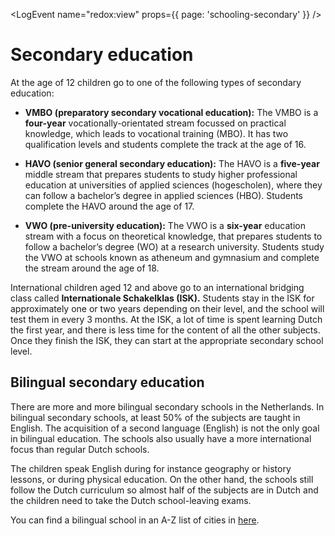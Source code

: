 
<LogEvent name="redox:view" props={{ page: 'schooling-secondary' }} />

# Secondary education

At the age of 12 children go to one of the following types of secondary education:


- **VMBO (preparatory secondary vocational education):** The VMBO is a **four-year** vocationally-orientated stream focussed on practical knowledge, which leads to vocational training (MBO). It has two qualification levels and students complete the track at the age of 16.

- **HAVO (senior general secondary education):** The HAVO is a **five-year** middle stream that prepares students to study higher professional education at universities of applied sciences (hogescholen), where they can follow a bachelor’s degree in applied sciences (HBO). Students complete the HAVO around the age of 17.

- **VWO (pre-university education):** The VWO is a **six-year** education stream with a focus on theoretical knowledge, that prepares students to follow a bachelor’s degree (WO) at a research university. Students study the VWO at schools known as atheneum and gymnasium and complete the stream around the age of 18.

International children aged 12 and above go to an international bridging class called **Internationale Schakelklas (ISK).** Students stay in the ISK for approximately one or two years depending on their level, and the school will test them in every 3 months. At the ISK, a lot of time is spent learning Dutch the first year, and there is less time for the content of all the other subjects. Once they finish the ISK, they can start at the appropriate secondary school level.

## Bilingual secondary education

There are more and more bilingual secondary schools in the Netherlands. In bilingual secondary schools, at least 50% of the subjects are taught in English. The acquisition of a second language (English) is not the only goal in bilingual education. The schools also usually have a more international focus than regular Dutch schools.

The children speak English during for instance geography or history lessons, or during physical education. On the other hand, the schools still follow the Dutch curriculum so almost half of the subjects are in Dutch and the children need to take the Dutch school-leaving exams. 

You can find a bilingual school in an A-Z list of cities  in [here](https://www.nuffic.nl/onderwerpen/tweetalig-onderwijs/alle-tto-scholen-in-nederland). 
